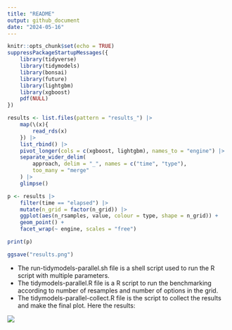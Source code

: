 ```yaml
---
title: "README"
output: github_document
date: "2024-05-16"
---
```


```r
knitr::opts_chunk$set(echo = TRUE)
suppressPackageStartupMessages({
    library(tidyverse)
    library(tidymodels)
    library(bonsai)
    library(future)
    library(lightgbm)
    library(xgboost)
    pdf(NULL)
})

results <- list.files(pattern = "results_") |> 
    map(\(x){
        read_rds(x)
    }) |> 
    list_rbind() |> 
    pivot_longer(cols = c(xgboost, lightgbm), names_to = "engine") |> 
    separate_wider_delim(
        approach, delim = "_", names = c("time", "type"),
        too_many = "merge"
    ) |> 
    glimpse()

p <- results |> 
    filter(time == "elapsed") |> 
    mutate(n_grid = factor(n_grid)) |> 
    ggplot(aes(n_rsamples, value, colour = type, shape = n_grid)) +
    geom_point() +
    facet_wrap(~ engine, scales = "free")

print(p)

ggsave("results.png")
```

-  The run-tidymodels-parallel.sh file is a shell script used to  run the R script with multiple parameters.
-  The tidymodels-parallel.R file is a R script to run the benchmarking according to number of resamples and number of options in the grid.
- The tidymodels-parallel-collect.R file is the script to collect the results and make the final plot. Here the results:

![](results.png)

